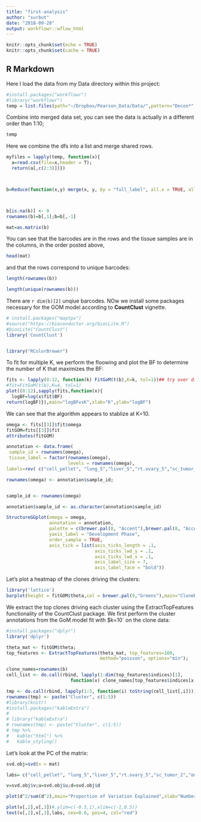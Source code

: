 ```yaml
---
title: "first-analysis"
author: "surbut"
date: "2018-09-28"
output: workflowr::wflow_html
---
```



```r

knitr::opts_chunk$set(echo = TRUE)
knitr::opts_chunk$set(cache = TRUE)

```

## R Markdown

Here I load the data from my Data directory within this project:

```r
#install.packages("workflowr")
#library("workflowr")
temp = list.files(path="~/Dropbox/Pearson_Data/Data/",pattern="Decon*",full.names = TRUE)
```
Combine into merged data set, you can see the data is actually in a different order than 1:10;
```r
temp
```
Here we combine the dfs into a list and merge shared rows. 
```r
myfiles = lapply(temp, function(x){
  a=read.csv(file=x,header = T);
  return(a[,c(2:3)])})



b=Reduce(function(x,y) merge(x, y, by = "full_label", all.x = TRUE, all.y = TRUE),myfiles) 



b[is.na(b)] <- 0
rownames(b)=b[,1];b=b[,-1]

mat=as.matrix(b)
```

You can see that the barcodes are in the rows and the tissue samples are in the columns, in the order posted above, 
```r
head(mat)
```

and that the rows correspond to unique barcodes:
```r
length(rownames(b))

length(unique(rownames(b)))

```

There are `r dim(b)[2]` unqiue barcodes. NOw we install some packages necessary for the GOM model according to **CountClust** vignette.

```r


# install.packages("maptpx")
#source("https://bioconductor.org/biocLite.R")
#biocLite("CountClust")
library('CountClust')


library("RColorBrewer")
```

To fit for multiple K, we perform the floowing and plot the BF to determine the number of K that maximizes the BF:

```r
fits <- lapply(8:12, function(k) FitGoM(t(b),K=k, tol=1))## try over different Ks
#fit=FitGoM(t(b),K=4, tol=1)
plot((8:12),sapply(fits,function(x){
  logBF=log(x$fit$BF)
return(logBF)}),main="logBFvsK",xlab="K",ylab="logBF")

```

We can see that the algorithm appears to stablize at K=10.
```r
omega <- fits[[3]]$fit$omega
fitGOM=fits[[3]]$fit
attributes(fitGOM)

annotation <- data.frame(
 sample_id = rownames(omega),
 tissue_label = factor(rownames(omega),
                       levels = rownames(omega),
labels=rev( c("cell_pellet", "lung_5","liver_5","rt.ovary_5","sc_tumor_2","omentum_5","sc_tumor", "lung_m3","liver_m3","right_ovary_3", "left_ovary_3", "adrenal_3", "lung_4","rt_ovary_4"))))

rownames(omega) <- annotation$sample_id;


sample_id <- rownames(omega)

annotation$sample_id <- as.character(annotation$sample_id)

StructureGGplot(omega = omega,
                annotation = annotation,
                palette = c(brewer.pal(8, "Accent"),brewer.pal(8, "Accent")),
                yaxis_label = "Development Phase",
                order_sample = TRUE,
                axis_tick = list(axis_ticks_length = .1,
                                 axis_ticks_lwd_y = .1,
                                 axis_ticks_lwd_x = .1,
                                 axis_label_size = 7,
                                 axis_label_face = "bold"))
```

Let's plot a heatmap of the clones driving the clusters:

```r

library('lattice')
barplot(height = fitGOM$theta,col = brewer.pal(9,"Greens"),main="CloneRepresentation per Cluster")


```

We extract the top clones driving each cluster using the ExtractTopFeatures functionality of the CountClust package. We first perform the cluster annotations from the GoM model fit with $k=10` on the clone data: 


```r
#install.packages("dplyr")
library('dplyr')

theta_mat <- fitGOM$theta;
top_features <- ExtractTopFeatures(theta_mat, top_features=100,
                                   method="poisson", options="min");

clone_names=rownames(b)
cell_list <- do.call(rbind, lapply(1:dim(top_features$indices)[1],
                        function(x) clone_names[top_features$indices[x,]]))

tmp <- do.call(rbind, lapply(1:5, function(i) toString(cell_list[,i])))
rownames(tmp) <- paste("Cluster", c(1:5))
#library(knitr)
#install.packages("kableExtra")
# 
# library("kableExtra")
# rownames(tmp) <- paste("Cluster", c(1:5))
# tmp %>%
#   kable("html") %>%
#   kable_styling()
```
Let's look at the PC of the matrix:

```r
svd.obj=svd(x = mat)

labs= c("cell_pellet", "lung_5","liver_5","rt.ovary_5","sc_tumor_2","omentum_5","sc_tumor", "lung_m3","liver_m3","right_ovary_3", "left_ovary_3", "adrenal_3", "lung_4","rt_ovary_4")

v=svd.obj$v;u=svd.obj$u;d=svd.obj$d

plot(d^2/sum(d^2),main="Proportion of Variation Explained",xlab="Number of Eigenvalues")

plot(v[,2],v[,3])#,ylim=c(-0.5,1),xlim=c(-1,0.5))
text(v[,2],v[,3],labs, cex=0.6, pos=4, col="red")
```


